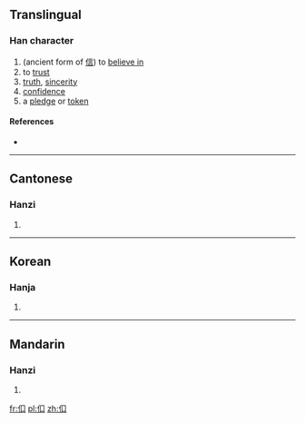 ==Translingual==

===Han character===
{{Han char|rn=9|rad=人|as=03|sn=5|four=|canj=人口 (OR)}}

# (ancient form of [[信]]) to [[believe in]]
# to [[trust]]
# [[truth]], [[sincerity]]
# [[confidence]]
# a [[pledge]] or [[token]]

====References====
* {{Han ref|kx=0092.080|hdz=10114.020|uh=3430|ud=13360}}

----

==Cantonese==

===Hanzi===
{{yue-hanzi|jyut=|y=seun3}}

# {{defn|lang=yue|sort=人03}}

----

==Korean==

===Hanja===
{{ko-hanja|hangeul=신|rv=sin|mr=shin|y=sin|eumhun=믿다|ehrv=mitda|ehmr=mitta|ehy=mitta}}

# {{defn|lang=ko|sort=人03}}

----

==Mandarin==

===Hanzi===
{{cmn-hanzi|pin=[[xìn]] ([[xin4]])|wg=hsin<sup>4</sup>}}

# {{defn|lang=cmn|sort=人03}}

[[fr:㐰]]
[[pl:㐰]]
[[zh:㐰]]